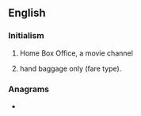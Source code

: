 {{also|hbo}}
==English==
{{wikipedia}}

===Initialism===
{{rfc-header|Initialism}}
{{head|en|initialism}}

# {{lb|en|television}} Home Box Office, a movie channel
# {{lb|en|aviation|travel}} hand baggage only (fare type).

===Anagrams===
* {{anagrams|en|BHO|Hob|boh|hob}}